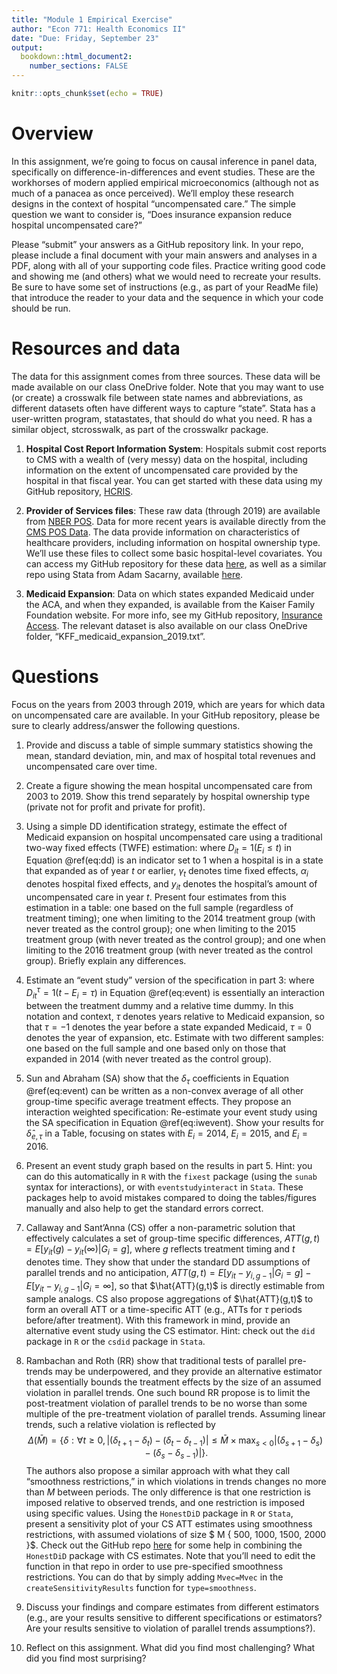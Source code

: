 ```yaml
---
title: "Module 1 Empirical Exercise"
author: "Econ 771: Health Economics II"
date: "Due: Friday, September 23"
output: 
  bookdown::html_document2:
    number_sections: FALSE
---
```


```r
knitr::opts_chunk$set(echo = TRUE)
```

# Overview
In this assignment, we're going to focus on causal inference in panel data, specifically on difference-in-differences and event studies. These are the workhorses of modern applied empirical microeconomics (although not as much of a panacea as once perceived). We'll employ these research designs in the context of hospital "uncompensated care." The simple question we want to consider is, "Does insurance expansion reduce hospital uncompensated care?"

Please "submit" your answers as a GitHub repository link. In your repo, please include a final document with your main answers and analyses in a PDF, along with all of your supporting code files. Practice writing good code and showing me (and others) what we would need to recreate your results. Be sure to have some set of instructions (e.g., as part of your ReadMe file) that introduce the reader to your data and the sequence in which your code should be run.


# Resources and data
The data for this assignment comes from three sources. These data will be made available on our class OneDrive folder. Note that you may want to use (or create) a crosswalk file between state names and abbreviations, as different datasets often have different ways to capture "state". Stata has a user-written program, statastates, that should do what you need. R has a similar object, stcrosswalk, as part of the crosswalkr package.

1. **Hospital Cost Report Information System**: Hospitals submit cost reports to CMS with a wealth of (very messy) data on the hospital, including information on the extent of uncompensated care provided by the hospital in that fiscal year. You can get started with these data using my GitHub repository, [HCRIS](https://github.com/imccart/HCRIS).

2. **Provider of Services files**: These raw data (through 2019) are available from [NBER POS](https://data.nber.org/data/provider-of-services.html). Data for more recent years is available directly from the [CMS POS Data](https://data.cms.gov/provider-characteristics/hospitals-and-other-facilities/provider-of-services-file-hospital-non-hospital-facilities). The data provide information on characteristics of healthcare providers, including information on hospital ownership type. We'll use these files to collect some basic hospital-level covariates. You can access my GitHub repository for these data [here](https://github.com/imccart/cms-pos), as well as a similar repo using Stata from Adam Sacarny, available [here](https://github.com/asacarny/provider-of-services). 

3. **Medicaid Expansion**: Data on which states expanded Medicaid under the ACA, and when they expanded, is available from the Kaiser Family Foundation website. For more info, see my GitHub repository, [Insurance Access](https://github.com/imccart/Insurance-Access). The relevant dataset is also available on our class OneDrive folder, "KFF_medicaid_expansion_2019.txt".


# Questions
Focus on the years from 2003 through 2019, which are years for which data on uncompensated care are available. In your GitHub repository, please be sure to clearly address/answer the following questions. 

1. Provide and discuss a table of simple summary statistics showing the mean, standard deviation, min, and max of hospital total revenues and uncompensated care over time.

2. Create a figure showing the mean hospital uncompensated care from 2003 to 2019. Show this trend separately by hospital ownership type (private not for profit and private for profit).

3. Using a simple DD identification strategy, estimate the effect of Medicaid expansion on hospital uncompensated care using a traditional two-way fixed effects (TWFE) estimation:
\begin{equation}
y_{it} = \alpha_{i} + \gamma_{t} + \delta D_{it} + \varepsilon_{it},
(\#eq:dd)
\end{equation}
where $D_{it}=1(E_{i}\leq t)$ in Equation \@ref(eq:dd) is an indicator set to 1 when a hospital is in a state that expanded as of year $t$ or earlier, $\gamma_{t}$ denotes time fixed effects, $\alpha_{i}$ denotes hospital fixed effects, and $y_{it}$ denotes the hospital's amount of uncompensated care in year $t$. Present four estimates from this estimation in a table: one based on the full sample (regardless of treatment timing); one when limiting to the 2014 treatment group (with never treated as the control group); one when limiting to the 2015 treatment group (with never treated as the control group); and one when limiting to the 2016 treatment group (with never treated as the control group). Briefly explain any differences.

4. Estimate an "event study" version of the specification in part 3:
\begin{equation}
y_{it} = \alpha_{i} + \gamma_{t} +\sum_{\tau < -1} D_{it}^{\tau} \delta_{\tau} + \sum_{\tau>=0} D_{it}^{\tau} \delta_{\tau} + \varepsilon_{it},
(\#eq:event)
\end{equation}
where $D_{it}^{\tau} = 1(t-E_{i}=\tau)$ in Equation \@ref(eq:event) is essentially an interaction between the treatment dummy and a relative time dummy. In this notation and context, $\tau$ denotes years relative to Medicaid expansion, so that $\tau=-1$ denotes the year before a state expanded Medicaid, $\tau=0$ denotes the year of expansion, etc. Estimate with two different samples: one based on the full sample and one based only on those that expanded in 2014 (with never treated as the control group).

5. Sun and Abraham (SA) show that the $\delta_{\tau}$ coefficients in Equation \@ref(eq:event) can be written as a non-convex average of all other group-time specific average treatment effects. They propose an interaction weighted specification:
\begin{equation}
y_{it} = \alpha_{i} + \gamma_{t} +\sum_{e} \sum_{\tau \neq -1} \left(D_{it}^{\tau} \times 1(E_{i}=e)\right) \delta_{e, \tau} + \varepsilon_{it}.
(\#eq:iwevent)
\end{equation}
Re-estimate your event study using the SA specification in Equation \@ref(eq:iwevent). Show your results for $\hat{\delta}_{e, \tau}$ in a Table, focusing on states with $E_{i}=2014$, $E_{i}=2015$, and $E_{i}=2016$.

6. Present an event study graph based on the results in part 5. Hint: you can do this automatically in `R` with the `fixest` package (using the `sunab` syntax for interactions), or with `eventstudyinteract` in `Stata`. These packages help to avoid mistakes compared to doing the tables/figures manually and also help to get the standard errors correct.

7. Callaway and Sant'Anna (CS) offer a non-parametric solution that effectively calculates a set of group-time specific differences, $ATT(g,t)= E[y_{it}(g) - y_{it}(\infty) | G_{i}=g]$, where $g$ reflects treatment timing and $t$ denotes time. They show that under the standard DD assumptions of parallel trends and no anticipation, $ATT(g,t) = E[y_{it} - y_{i, g-1} | G_{i}=g] - E[y_{it} - y_{i,g-1} | G_{i} = \infty]$, so that $\hat{ATT}(g,t)$ is directly estimable from sample analogs. CS also propose aggregations of $\hat{ATT}(g,t)$ to form an overall ATT or a time-specific ATT (e.g., ATTs for $\tau$ periods before/after treatment). With this framework in mind, provide an alternative event study using the CS estimator. Hint: check out the `did` package in `R` or the `csdid` package in `Stata`.

8. Rambachan and Roth (RR) show that traditional tests of parallel pre-trends may be underpowered, and they provide an alternative estimator that essentially bounds the treatment effects by the size of an assumed violation in parallel trends. One such bound RR propose is to limit the post-treatment violation of parallel trends to be no worse than some multiple of the pre-treatment violation of parallel trends. Assuming linear trends, such a relative violation is reflected by $$\Delta(\bar{M}) = \left\{ \delta : \forall t \geq 0, \lvert (\delta_{t+1} - \delta_{t}) - (\delta_{t} - \delta_{t-1}) \rvert \leq \bar{M} \times \max_{s<0} \lvert (\delta_{s+1} - \delta_{s}) - (\delta_{s} - \delta_{s-1}) \rvert \right\}.$$ The authors also propose a similar approach with what they call "smoothness restrictions," in which violations in trends changes no more than $M$ between periods. The only difference is that one restriction is imposed relative to observed trends, and one restriction is imposed using specific values. Using the `HonestDiD` package in `R` or `Stata`, present a sensitivity plot of your CS ATT estimates using smoothness restrictions, with assumed violations of size $ M \in \left\{ 500, 1000, 1500, 2000 \right\}$. Check out the GitHub repo [here](https://github.com/pedrohcgs/CS_RR) for some help in combining the `HonestDiD` package with CS estimates. Note that you'll need to edit the function in that repo in order to use pre-specified smoothness restrictions. You can do that by simply adding `Mvec=Mvec` in the `createSensitivityResults` function for `type=smoothness`.

9. Discuss your findings and compare estimates from different estimators (e.g., are your results sensitive to different specifications or estimators? Are your results sensitive to violation of parallel trends assumptions?).

10. Reflect on this assignment. What did you find most challenging? What did you find most surprising? 
